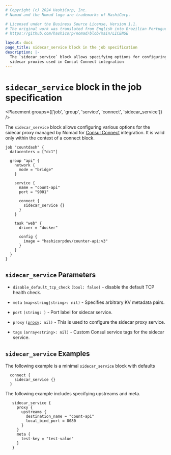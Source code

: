 ```yaml
---
# Copyright (c) 2024 HashiCorp, Inc.
# Nomad and the Nomad logo are trademarks of HashiCorp.

# Licensed under the Business Source License, Version 1.1.
# The original work was translated from English into Brazilian Portuguese.
# https://github.com/hashicorp/nomad/blob/main/LICENSE

layout: docs
page_title: sidecar_service block in the job specification
description: |-
  The `sidecar_service` block allows specifying options for configuring
  sidecar proxies used in Consul Connect integration
---
```


# `sidecar_service` block in the job specification

<Placement groups={['job', 'group', 'service', 'connect', 'sidecar_service']} />

The `sidecar_service` block allows configuring various options for the sidecar
proxy managed by Nomad for [Consul
Connect](/nomad/docs/integrations/consul-connect) integration. It is
valid only within the context of a connect block.

```hcl
job "countdash" {
  datacenters = ["dc1"]

  group "api" {
    network {
      mode = "bridge"
    }

    service {
      name = "count-api"
      port = "9001"

      connect {
        sidecar_service {}
      }
    }

    task "web" {
      driver = "docker"

      config {
        image = "hashicorpdev/counter-api:v3"
      }
    }
  }
}
```

## `sidecar_service` Parameters

- `disable_default_tcp_check` `(bool: false)` - disable the default TCP health
  check.

- `meta` <code>(map&lt;string|string&gt;: nil)</code> - Specifies arbitrary KV metadata pairs.

- `port` `(string: )` - Port label for sidecar service.

- `proxy` <code>([proxy][]: nil)</code> - This is used to configure the
  sidecar proxy service.

- `tags` <code>(array&lt;string&gt;: nil)</code> - Custom Consul service tags
  for the sidecar service.

## `sidecar_service` Examples

The following example is a minimal `sidecar_service` block with defaults

```hcl
  connect {
    sidecar_service {}
  }
```

The following example includes specifying upstreams and meta.

```hcl
   sidecar_service {
     proxy {
       upstreams {
         destination_name = "count-api"
         local_bind_port = 8080
       }
     }
     meta {
       test-key = "test-value"
     }
   }

```

[job]: /nomad/docs/job-specification/job 'Nomad job Job Specification'
[group]: /nomad/docs/job-specification/group 'Nomad group Job Specification'
[task]: /nomad/docs/job-specification/task 'Nomad task Job Specification'
[interpolation]: /nomad/docs/runtime/interpolation 'Nomad interpolation'
[sidecar_service]: /nomad/docs/job-specification/sidecar_service 'Nomad sidecar service Specification'
[proxy]: /nomad/docs/job-specification/proxy 'Nomad sidecar proxy config Specification'
